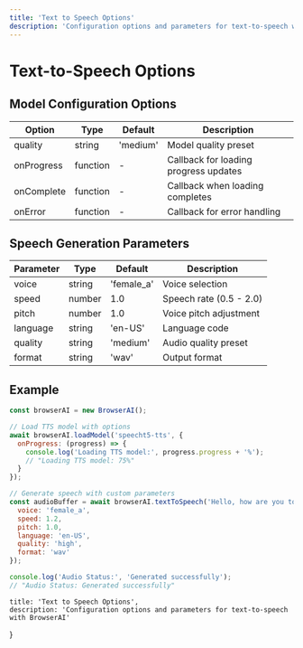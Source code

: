 ```yaml
---
title: 'Text to Speech Options'
description: 'Configuration options and parameters for text-to-speech with BrowserAI'
---
```


# Text-to-Speech Options

## Model Configuration Options

| Option | Type | Default | Description |
|--------|------|---------|-------------|
| quality | string | 'medium' | Model quality preset |
| onProgress | function | - | Callback for loading progress updates |
| onComplete | function | - | Callback when loading completes |
| onError | function | - | Callback for error handling |

## Speech Generation Parameters

| Parameter | Type | Default | Description |
|-----------|------|---------|-------------|
| voice | string | 'female_a' | Voice selection |
| speed | number | 1.0 | Speech rate (0.5 - 2.0) |
| pitch | number | 1.0 | Voice pitch adjustment |
| language | string | 'en-US' | Language code |
| quality | string | 'medium' | Audio quality preset |
| format | string | 'wav' | Output format |

## Example

```javascript copy
const browserAI = new BrowserAI();

// Load TTS model with options
await browserAI.loadModel('speecht5-tts', {
  onProgress: (progress) => {
    console.log('Loading TTS model:', progress.progress + '%'); 
    // "Loading TTS model: 75%"
  }
});

// Generate speech with custom parameters
const audioBuffer = await browserAI.textToSpeech('Hello, how are you today?', {
  voice: 'female_a',
  speed: 1.2,
  pitch: 1.0,
  language: 'en-US',
  quality: 'high',
  format: 'wav'
});

console.log('Audio Status:', 'Generated successfully'); 
// "Audio Status: Generated successfully"
```

    title: 'Text to Speech Options',
    description: 'Configuration options and parameters for text-to-speech with BrowserAI'
}